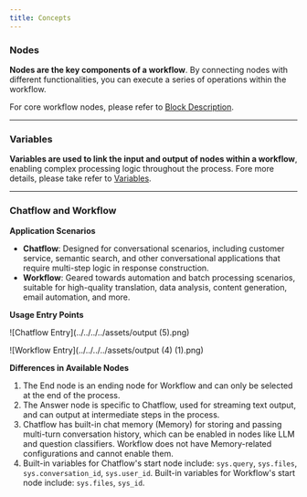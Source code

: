 ```yaml
---
title: Concepts
---
```


### Nodes

**Nodes are the key components of a workflow**. By connecting nodes with different functionalities, you can execute a series of operations within the workflow.

For core workflow nodes, please refer to [Block Description](node/).

***

### Variables

**Variables are used to link the input and output of nodes within a workflow**, enabling complex processing logic throughout the process. Fore more details, please take refer to [Variables](variables.md).

***

### Chatflow and Workflow

**Application Scenarios**

* **Chatflow**: Designed for conversational scenarios, including customer service, semantic search, and other conversational applications that require multi-step logic in response construction.
* **Workflow**: Geared towards automation and batch processing scenarios, suitable for high-quality translation, data analysis, content generation, email automation, and more.

**Usage Entry Points**

![Chatflow Entry](../../../../assets/output (5).png)

![Workflow Entry](../../../../assets/output (4) (1).png)

**Differences in Available Nodes**

1. The End node is an ending node for Workflow and can only be selected at the end of the process.
2. The Answer node is specific to Chatflow, used for streaming text output, and can output at intermediate steps in the process.
3. Chatflow has built-in chat memory (Memory) for storing and passing multi-turn conversation history, which can be enabled in nodes like LLM and question classifiers. Workflow does not have Memory-related configurations and cannot enable them.
4. Built-in variables for Chatflow's start node include: `sys.query`, `sys.files`, `sys.conversation_id`, `sys.user_id`. Built-in variables for Workflow's start node include: `sys.files`, `sys_id`.
